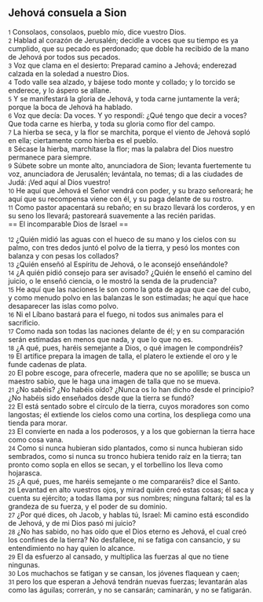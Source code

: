 == Jehová consuela a Sion ==

{{anchor|1}} <small>1</small> Consolaos, consolaos, pueblo mío, dice vuestro Dios.<br>
{{anchor|2}} <small>2</small> Hablad al corazón de Jerusalén; decidle a voces que su tiempo es ya cumplido, que su pecado es perdonado; que doble ha recibido de la mano de Jehová por todos sus pecados.<br>
{{anchor|3}} <small>3</small> Voz que clama en el desierto: Preparad camino a Jehová; enderezad calzada en la soledad a nuestro Dios.<br>
{{anchor|4}} <small>4</small> Todo valle sea alzado, y bájese todo monte y collado; y lo torcido se enderece, y lo áspero se allane.<br>
{{anchor|5}} <small>5</small> Y se manifestará la gloria de Jehová, y toda carne juntamente la verá; porque la boca de Jehová ha hablado.<br>
{{anchor|6}} <small>6</small> Voz que decía: Da voces. Y yo respondí: ¿Qué tengo que decir a voces? Que toda carne es hierba, y toda su gloria como flor del campo.<br>
{{anchor|7}} <small>7</small> La hierba se seca, y la flor se marchita, porque el viento de Jehová sopló en ella; ciertamente como hierba es el pueblo.<br>
{{anchor|8}} <small>8</small> Sécase la hierba, marchítase la flor; mas la palabra del Dios nuestro permanece para siempre.<br>
{{anchor|9}} <small>9</small> Súbete sobre un monte alto, anunciadora de Sion; levanta fuertemente tu voz, anunciadora de Jerusalén; levántala, no temas; di a las ciudades de Judá: ¡Ved aquí al Dios vuestro!<br>
{{anchor|10}} <small>10</small> He aquí que Jehová el Señor vendrá con poder, y su brazo señoreará; he aquí que su recompensa viene con él, y su paga delante de su rostro.<br>
{{anchor|11}} <small>11</small> Como pastor apacentará su rebaño; en su brazo llevará los corderos, y en su seno los llevará; pastoreará suavemente a las recién paridas.<br>
== El incomparable Dios de Israel ==

{{anchor|12}} <small>12</small> ¿Quién midió las aguas con el hueco de su mano y los cielos con su palmo, con tres dedos juntó el polvo de la tierra, y pesó los montes con balanza y con pesas los collados?<br>
{{anchor|13}} <small>13</small> ¿Quién enseñó al Espíritu de Jehová, o le aconsejó enseñándole?<br>
{{anchor|14}} <small>14</small> ¿A quién pidió consejo para ser avisado? ¿Quién le enseñó el camino del juicio, o le enseñó ciencia, o le mostró la senda de la prudencia?<br>
{{anchor|15}} <small>15</small> He aquí que las naciones le son como la gota de agua que cae del cubo, y como menudo polvo en las balanzas le son estimadas; he aquí que hace desaparecer las islas como polvo.<br>
{{anchor|16}} <small>16</small> Ni el Líbano bastará para el fuego, ni todos sus animales para el sacrificio.<br>
{{anchor|17}} <small>17</small> Como nada son todas las naciones delante de él; y en su comparación serán estimadas en menos que nada, y que lo que no es.<br>
{{anchor|18}} <small>18</small> ¿A qué, pues, haréis semejante a Dios, o qué imagen le compondréis?<br>
{{anchor|19}} <small>19</small> El artífice prepara la imagen de talla, el platero le extiende el oro y le funde cadenas de plata.<br>
{{anchor|20}} <small>20</small> El pobre escoge, para ofrecerle, madera que no se apolille; se busca un maestro sabio, que le haga una imagen de talla que no se mueva.<br>
{{anchor|21}} <small>21</small> ¿No sabéis? ¿No habéis oído? ¿Nunca os lo han dicho desde el principio? ¿No habéis sido enseñados desde que la tierra se fundó?<br>
{{anchor|22}} <small>22</small> El está sentado sobre el círculo de la tierra, cuyos moradores son como langostas; él extiende los cielos como una cortina, los despliega como una tienda para morar.<br>
{{anchor|23}} <small>23</small> El convierte en nada a los poderosos, y a los que gobiernan la tierra hace como cosa vana.<br>
{{anchor|24}} <small>24</small> Como si nunca hubieran sido plantados, como si nunca hubieran sido sembrados, como si nunca su tronco hubiera tenido raíz en la tierra; tan pronto como sopla en ellos se secan, y el torbellino los lleva como hojarasca.<br>
{{anchor|25}} <small>25</small> ¿A qué, pues, me haréis semejante o me compararéis? dice el Santo.<br>
{{anchor|26}} <small>26</small> Levantad en alto vuestros ojos, y mirad quién creó estas cosas; él saca y cuenta su ejército; a todas llama por sus nombres; ninguna faltará; tal es la grandeza de su fuerza, y el poder de su dominio.<br>
{{anchor|27}} <small>27</small> ¿Por qué dices, oh Jacob, y hablas tú, Israel: Mi camino está escondido de Jehová, y de mi Dios pasó mi juicio?<br>
{{anchor|28}} <small>28</small> ¿No has sabido, no has oído que el Dios eterno es Jehová, el cual creó los confines de la tierra? No desfallece, ni se fatiga con cansancio, y su entendimiento no hay quien lo alcance.<br>
{{anchor|29}} <small>29</small> El da esfuerzo al cansado, y multiplica las fuerzas al que no tiene ningunas.<br>
{{anchor|30}} <small>30</small> Los muchachos se fatigan y se cansan, los jóvenes flaquean y caen;<br>
{{anchor|31}} <small>31</small> pero los que esperan a Jehová tendrán nuevas fuerzas; levantarán alas como las águilas; correrán, y no se cansarán; caminarán, y no se fatigarán.<br>

